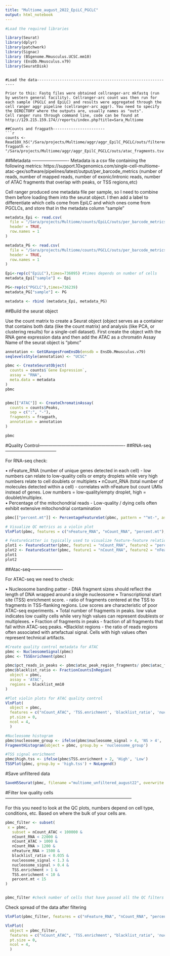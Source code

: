 ---
title: "Multiome_august_2022_EpiLC_PGCLC"
output: html_notebook
---


```{r}
#Load the required libraries 

library(Seurat)
library(dplyr)
library(patchwork)
library(Signac)
library (BSgenome.Mmusculus.UCSC.mm10)
library (EnsDb.Mmusculus.v79)
library(SeuratDisk)

```
```

#Load the data------------------------------------------------------------

Prior to this: Fastq files were obtained cellranger-arc mkfastq (run by western general facility). Cellranger-arc count was then run for each sample (PGCLC and EpiLC) and results were aggregated through the cell ranger aggr pipeline (cellranger-arc aggr). You need to specify the DIRECTORY where the outputs are, usually names as "outs". 
Cell ranger runs through command line, code can be found at http://129.215.159.174//reports/index.php?title=Sara_Multiome

##Counts and fragpath-----------------------
```{r}

counts <- Read10X_h5("/Sara/projects/Multiome/aggr/aggr_EpilC_PGCLC/outs/filtered_feature_bc_matrix.h5")
fragpath <- "/Sara/projects/Multiome/aggr/aggr_EpilC_PGCLC/outs/atac_fragments.tsv.gz"

```


##Metadata -------------------------
Metadata is a csv file containing the following metrics: 
https://support.10xgenomics.com/single-cell-multiome-atac-gex/software/pipelines/latest/output/per_barcode_metrics
(number of reads, number of mapped reads, number of exonic/intronic reads, number of ATAC fragments that overlap with peaks, or TSS regions,etc)

Cell ranger produced one metadata file per sample, so I need to combine them before loading them into the seurat object. I then add a label to differentiate which cells come from EpiLC and which ones come from PGCLCs, and store that in the metadata column "sample"


```{r}
metadata_Epi <- read.csv(
  file = "/Sara/projects/Multiome/counts/EpiLC/outs/per_barcode_metrics.csv",
  header = TRUE,
  row.names = 1
)

metadata_PG <- read.csv(
  file = "/Sara/projects/Multiome/counts/PGCLC/outs/per_barcode_metrics.csv",
  header = TRUE,
  row.names = 1
)

Epi<-rep(c("EpiLC"),times=736095) #times depends on number of cells 
metadata_Epi["sample"] <- Epi 

PG<-rep(c("PGCLC"),times=736239)
metadata_PG["sample"] <- PG 

metadata <- rbind (metadata_Epi, metadata_PG) 
```


##Build the seurat object 

Use the count matrix to create a Seurat object (object serves as a container that contains both data (like the count matrix) and analysis (like PCA, or clustering results) for a single-cell dataset).
First create the object with the RNA gene expression data and then add the ATAC as a chromatin Assay
Name of the seurat object is "pbmc"

```{r}
annotation <- GetGRangesFromEnsDb(ensdb = EnsDb.Mmusculus.v79)
seqlevelsStyle(annotation) <- "UCSC"

pbmc <- CreateSeuratObject(
  counts = counts$`Gene Expression`,
  assay = "RNA",
  meta.data = metadata
)
pbmc


pbmc[["ATAC"]] <- CreateChromatinAssay(
  counts = counts$Peaks,
  sep = c(":", "-"),
  fragments = fragpath,
  annotation = annotation
)

pbmc
```


#Quality Control----------------------------------------------------------
##RNA-seq-----------------------------------

For RNA-seq check:

• nFeature_RNA (number of unique genes detected in each cell) - low numbers can relate to low-quality cells or empty droplets while very high numbers relate to cell doublets or multiplets 
• nCount_RNA (total number of molecules detected within a cell) - correlates with nFeature but count UMIs instead of genes. Low numbers = low-quality/empty droplet, high = doublet/multiplex.  
• Percentage of the mitochondrial reads - Low-quality / dying cells often exhibit extensive mitochondrial contamination

```{r}
pbmc[["percent.mt"]] <- PercentageFeatureSet(pbmc, pattern = "^mt-", assay = "RNA") # calulcate percentage of mitochondial reads, all mitochondial genes start with "mt-"

# Visualize QC metrics as a violin plot
VlnPlot(pbmc, features = c("nFeature_RNA", "nCount_RNA", "percent.mt"), ncol = 3, pt.size = 0)

# FeatureScatter is typically used to visualize feature-feature relationships
plot1 <- FeatureScatter(pbmc, feature1 = "nCount_RNA", feature2 = "percent.mt")
plot2 <- FeatureScatter(pbmc, feature1 = "nCount_RNA", feature2 = "nFeature_RNA")
plot1
plot2
```

##Atac-seq----------------------

For ATAC-seq we need to check: 

•	Nucleosome banding patter - DNA fragment sizes should reflect the length of DNA wrapped around a single nucleosome
•	Transcriptional start site (TSS) enrichment score. -  ratio of fragments centered at the TSS to fragments in TSS-flanking regions. Low scores are characteristic of poor ATAC-seq experiments.
•	Total number of fragments in peaks. low value indicates low cuality cells while very high values can represent doublests or multiplexes.
•	Fraction of fragments in peaks - fraction of all fragments that fall within ATAC-seq peaks.
•Blacklist regions - the ratio of reads regions often associated with artefactual signal. Cells with high values often represent technical artifacts.

```{r}
#Create quality control metadata for ATAC
pbmc <- NucleosomeSignal(pbmc)
pbmc <- TSSEnrichment(pbmc)

pbmc$pct_reads_in_peaks <- pbmc$atac_peak_region_fragments/ pbmc$atac_fragments * 100
pbmc$blacklist_ratio <- FractionCountsInRegion(
  object = pbmc, 
  assay = 'ATAC',
  regions = blacklist_mm10
)
```

```{r}
#Plot violin plots for ATAC quality control
VlnPlot(
  object = pbmc,
  features = c("nCount_ATAC", 'TSS.enrichment', 'blacklist_ratio', 'nucleosome_signal'),
  pt.size = 0,
  ncol = 4,
  )
```


```{r}
#Nucleosome histogram
pbmc$nucleosome_group <- ifelse(pbmc$nucleosome_signal > 4, 'NS > 4', 'NS < 4')
FragmentHistogram(object = pbmc, group.by = 'nucleosome_group')

#TSS signal enrichment 
pbmc$high.tss <- ifelse(pbmc$TSS.enrichment > 2, 'High', 'Low')
TSSPlot(pbmc, group.by = 'high.tss') + NoLegend()
```

#Save unfiltered data 
```{r}
SaveH5Seurat(pbmc, filename ="multiome_unfiltered_august22", overwrite = TRUE) # save seurat object before filtering
```


#Filter low quality cells--------------------------------------------------------------------------------------

For this you need to look at the QC plots, numbers depend on cell type, conditions, etc. Based on where the bulk of your cells are. 

```{r}
pbmc_filter <- subset(
 x = pbmc,
   subset = nCount_ATAC < 100000 &
   nCount_RNA < 22000 &
   nCount_ATAC > 1000 &
   nCount_RNA > 1200 &
   nFeature_RNA > 1500 &
   blacklist_ratio < 0.035 &
   nucleosome_signal < 1.3 &
   nucleosome_signal > 0.4 &
   TSS.enrichment > 1 &
   TSS.enrichment < 10 &
   percent.mt < 15
)


pbmc_filter #check number of cells that have passed all the QC filters

```


Check spread of the data after filtering

```{r}

VlnPlot(pbmc_filter, features = c("nFeature_RNA", "nCount_RNA", "percent.mt"), ncol = 3, pt.size = 0)

VlnPlot(
  object = pbmc_filter,
  features = c("nCount_ATAC", 'TSS.enrichment', "blacklist_ratio", 'nucleosome_signal'),
  pt.size = 0,
  ncol = 4,
  )

```